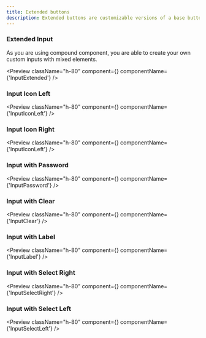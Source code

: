 ```yaml
---
title: Extended buttons
description: Extended buttons are customizable versions of a base button that enhance interaction with added styles and features.
---
```



### Extended Input

As you are using compound component, you are able to create your own custom inputs with mixed elements.

<Preview
  className="h-80"
  component={<InputExtended/>}
  componentName={'InputExtended'}
/>

### Input Icon Left

<Preview
  className="h-80"
  component={<InputIconLeft/>}
  componentName={'InputIconLeft'}
/>

### Input Icon Right

<Preview
  className="h-80"
  component={<InputIconRight/>}
  componentName={'InputIconLeft'}
/>

### Input with Password

<Preview
  className="h-80"
  component={<InputPassword/>}
  componentName={'InputPassword'}
/>

### Input with Clear

<Preview
  className="h-80"
  component={<InputClear/>}
  componentName={'InputClear'}
/>

### Input with Label

<Preview
  className="h-80"
  component={<InputLabel/>}
  componentName={'InputLabel'}
/>

### Input with Select Right

<Preview
  className="h-80"
  component={<InputSelectRight/>}
  componentName={'InputSelectRight'}
/>

### Input with Select Left

<Preview
  className="h-80"
  component={<InputSelectLeft/>}
  componentName={'InputSelectLeft'}
/>


